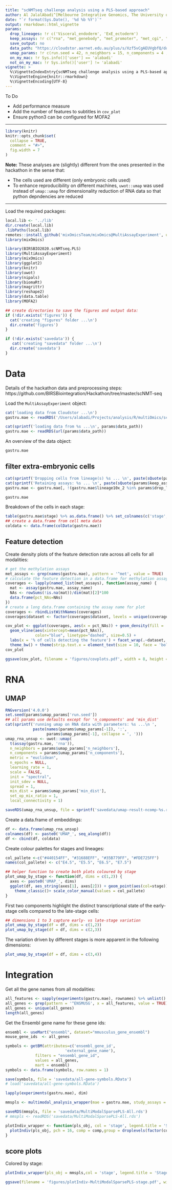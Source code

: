 ```yaml
---
title: "scNMTseq challenge analysis using a PLS-based approach"
author: Al JalalAbadi^[Melbourne Integrative Genomics, The University of Melbourne (al.jal.abadi@gmail.com)]
date: "`r format(Sys.Date(), '%d %b %Y')`"
output: rmarkdown::html_vignette
params:
  drop_lineages: !r c('Visceral_endoderm', 'ExE_ectoderm')
  keep_assays: !r c("rna", "met_genebody", "met_promoter", "met_cgi", "met_p300", "met_CTCF", "met_DHS")
  save_output: no
  data_path: "https://cloudstor.aarnet.edu.au/plus/s/Xzf5vCgAEUVgbfQ/download?path=%2Foutput&files=scnmtseq_gastrulation_mae_826-cells_orderedFeatures.rds"
  umap_params: !r c(run.seed = 42, n_neighbors = 15, n_components = 4 , min_dist = 0.7)
  on_my_mac: !r Sys.info()['user'] == 'alabadi'
  not_on_my_mac: !r Sys.info()['user'] != 'alabadi'
vignette: >
  %\VignetteIndexEntry{scNMTseq challenge analysis using a PLS-based approach}
  %\VignetteEngine{knitr::rmarkdown}
  %\VignetteEncoding{UTF-8}
---
```


To Do

* Add performance measure
* Add the number of features to subtitles in `cov_plot`
* Ensure python3 can be configured for MOFA2

--------

```r
library(knitr)
knitr::opts_chunk$set(
  collapse = TRUE,
  comment = "#>",
  fig.width = 7
)
```

**Note:** These analyses are (slightly) different from the ones presented in the hackathon in the sense that:

  - The cells used are different (only embryonic cells used)
  - To enhance reproducibility on different machines, `uwot::umap` was used instead of `umap::umap` for dimensionality reduction of RNA data so that python depndencies are reduced
  
--------

Load the required packages:

```r
local.lib <- '../lib'
dir.create(local.lib)
.libPaths(local.lib)
remotes::install_github('mixOmicsTeam/mixOmics@MultiAssayExperiment', upgrade = 'never')
library(mixOmics)
```

```r
library(BIRSBIO2020.scNMTseq.PLS)
library(MultiAssayExperiment)
library(mixOmics)
library(ggplot2)
library(knitr)
library(uwot)
library(nipals)
library(biomaRt)
library(magrittr)
library(reshape2)
library(data.table)
library(MOFA2)
```

```r
## create directories to save the figures and output data:
if (!dir.exists('figures')) {
  cat('creating "figures" folder ...\n')
  dir.create('figures')
}

if (!dir.exists('savedata')) {
   cat('creating "savedata" folder ...\n')
  dir.create('savedata')
}
```

# Data

Details of the hackathon data and preprocessing steps: https://github.com/BIRSBiointegration/Hackathon/tree/master/scNMT-seq

Load the `MultiAssayExperiment` object:

```r
cat('loading data from Cloudstor ...\n')
gastru.mae <- readRDS('/Users/alabadi/Projects/analysis/R/multiOmics/scNMTseq/BIRSBIO_scNMTseq/output/scnmtseq_gastrulation_mae_826-cells_orderedFeatures-weights.rds')
```

```r
cat(sprintf('loading data from %s ...\n', params$data_path))
gastru.mae <- readRDS(url(params$data_path))
```

An overview of the data object:

```r
gastru.mae
```

## filter extra-embryonic cells

```r
cat(sprintf('Dropping cells from lineage(s) %s ... \n', paste(sQuote(params$drop_lineages), collapse = ', ')))
cat(sprintf('Retaining assays: %s ... \n', paste(sQuote(params$keep_assays), collapse = ', ')))
gastru.mae <- gastru.mae[, !(gastru.mae$lineage10x_2 %in% params$drop_lineages), params$keep_assays]
```

```r
gastru.mae
```

Breakdown of the cells in each stage:

```r
table(gastru.mae$stage) %>% as.data.frame() %>% set_colnames(c('stage', '# of cells')) %>% kable()
## create a data.frame from cell meta data
coldata <- data.frame(colData(gastru.mae))
```

## Feature detection

Create density plots of the feature detection rate across all cells for all modalities:

```r
# get the methylation assays
met_assays <- grep(names(gastru.mae), pattern = '^met', value = TRUE)
# calculate the feature detection in a data.frame for methylation assays
coverages <- lapply(named_list(met_assays), function(assay_name) {
  mat <- assay(gastru.mae, assay_name)
  NAs <- rowSums(!is.na(mat))/dim(mat)[2]*100
  data.frame(pct_NAs=NAs)
})
# create a long data.frame containing the assay name for plot
coverages <- rbindListWithNames(coverages)
coverages$dataset <- factor(coverages$dataset, levels = unique(coverages$dataset), ordered = TRUE)
```

```r
cov_plot <- ggplot(coverages, aes(x = pct_NAs)) + geom_density(fill = 'lightblue', show.legend = FALSE) +
  geom_vline(aes(xintercept=mean(pct_NAs)),
             color="blue", linetype="dashed", size=0.5) +
  labs(x = '% of cells detecting the feature') + facet_wrap(.~dataset, nrow = 2) +
  theme_bw() + theme(strip.text.x = element_text(size = 10, face = 'bold'))
cov_plot
```

```r
ggsave(cov_plot, filename = 'figures/covplots.pdf', width = 8, height = 4)
```

# RNA

## UMAP

```r
RNGversion('4.0.0')
set.seed(params$umap_params['run.seed'])
## all params use defaults except for 'n_components' and 'min_dist'
cat(sprintf('running umap on RNA data with parameters: %s ...\n ',
            paste(names(params$umap_params[-1]), ':',
                  params$umap_params[-1], collapse = ', ')))
umap_rna_unsup <- uwot::umap(
  t(assay(gastru.mae, 'rna')),
  n_neighbors = params$umap_params['n_neighbors'],
  n_components = params$umap_params['n_components'],
  metric = "euclidean",
  n_epochs = NULL,
  learning_rate = 1,
  scale = FALSE,
  init = "spectral",
  init_sdev = NULL,
  spread = 1,
  min_dist = params$umap_params['min_dist'],
  set_op_mix_ratio = 1,
  local_connectivity = 1)
```

```r
saveRDS(umap_rna_unsup, file = sprintf('savedata/umap-result-ncomp-%s.rds', ncomp))
```

Create a data.frame of embeddings:
```r
df <- data.frame(umap_rna_unsup)
colnames(df) <- paste0('UMAP_', seq_along(df))
df <- cbind(df, coldata)
```

Create colour palettes for stages and lineages:

```r
col_pallete <-c("#440154FF", "#31688EFF", "#35B779FF", "#FDE725FF")
names(col_pallete) <- c("E4.5", "E5.5", "E6.5", "E7.5")
```


```r
## helper function to create both plots coloured by stage
plot_umap_by_stage <- function(df, dims = c(1,2)) {
  axes <- paste0('UMAP_', dims)
  ggplot(df, aes_string(axes[1], axes[2])) + geom_point(aes(col=stage)) +
    theme_classic()+ scale_color_manual(values = col_pallete)
}
```

First two components highlight the distinct transcriptional state of the early-stage cells compared to the late-stage cells:

```r
## dimensions 1 to 3 capture early- vs late-stage variation
plot_umap_by_stage(df = df, dims = c(1,2))
plot_umap_by_stage(df = df, dims = c(2,3))
```

The variation driven by different stages is more apparent in the following dimensions:

```r
plot_umap_by_stage(df = df, dims = c(3,4))
```

# Integration

Get all the gene names from all modalities:

```r
all_features <- sapply(experiments(gastru.mae), rownames) %>% unlist()
all_genes <- grep(pattern = '^ENSMUSG', x = all_features, value = TRUE)
all_genes <- unique(all_genes)
length(all_genes)
```

Get the Ensembl gene name for these gene ids:

```r
ensembl <- useMart("ensembl", dataset="mmusculus_gene_ensembl")
mouse_gene_ids  <- all_genes

symbols <- getBM(attributes=c('ensembl_gene_id',
                          'external_gene_name'),
             filters = "ensembl_gene_id",
             values = all_genes,
             mart = ensembl)
symbols <- data.frame(symbols, row.names = 1)
```

```r
save(symbols, file = 'savedata/all-gene-symbols.RData')
# load('savedata/all-gene-symbols.RData')
```

```r
lapply(experiments(gastru.mae), dim)
```

```r
mmspls <- multimodal_analysis_wrapper(mae = gastru.mae, study_assays = NULL, ncomp = 2, scale = FALSE, design = 'null', lineages = NULL, stages = NULL, DA = NULL, keepX = NULL, save = FALSE)
```

```r
saveRDS(mmspls, file = 'savedata/MultiModalSparsePLS-All.rds')
# mmspls <- readRDS('savedata/MultiModalSparsePLS-All.rds')
```

```r
plotIndiv_wrapper <- function(pls_obj, col = 'stage', legend.title = 'Stage', comp = c(1,2), ...) {
  plotIndiv(pls_obj, pch = 16, comp = comp,group = droplevels(factor(coldata[rownames(pls_obj$X[[1]]),][,col])), legend = TRUE, legend.title = legend.title, size.subtitle = 10, cex=0.8, ...)
}
```

## score plots

Colored by stage:

```r
plotIndiv_wrapper(pls_obj = mmspls,col = 'stage', legend.title = 'Stage', comp = c(1,2), subtitle = names(mmspls$X), col.per.group = col_pallete)
```

```r
ggsave(filename = 'figures/plotIndiv-MultiModalSparsePLS-stage.pdf', width = 8, height = 6)
```

